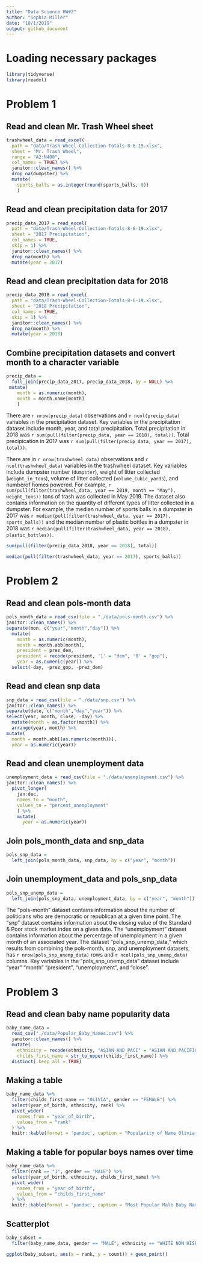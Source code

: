 ```yaml
---
title: "Data Science HW#2"
author: "Sophia Miller"
date: "10/1/2019"
output: github_document
---
```


# Loading necessary packages

```r
library(tidyverse)
library(readxl)
```

# Problem 1
## Read and clean Mr. Trash Wheel sheet

```r
trashwheel_data = read_excel(
  path = "data/Trash-Wheel-Collection-Totals-8-6-19.xlsx",
  sheet = "Mr. Trash Wheel",
  range = "A2:N408",
  col_names = TRUE) %>%
  janitor::clean_names() %>%
  drop_na(dumpster) %>%
  mutate(
    sports_balls = as.integer(round(sports_balls, 0))
    )
``` 

## Read and clean precipitation data for 2017

```r
precip_data_2017 = read_excel(
  path = "data/Trash-Wheel-Collection-Totals-8-6-19.xlsx",
  sheet = "2017 Precipitation",
  col_names = TRUE,
  skip = 1) %>%
  janitor::clean_names() %>%
  drop_na(month) %>%
  mutate(year = 2017)
```

## Read and clean precipitation data for 2018

```r
precip_data_2018 = read_excel(
  path = "data/Trash-Wheel-Collection-Totals-8-6-19.xlsx",
  sheet = "2018 Precipitation",
  col_names = TRUE,
  skip = 1) %>%
  janitor::clean_names() %>%
  drop_na(month) %>%
  mutate(year = 2018)
```

## Combine precipitation datasets and convert month to a character variable

```r
precip_data = 
  full_join(precip_data_2017, precip_data_2018, by = NULL) %>%
 mutate(
    month = as.numeric(month),
    month = month.name[month]
    )
```


There are `r nrow(precip_data)` observations and `r ncol(precip_data)` variables in the precipitation dataset. Key variables in the precipitation dataset include month, year, and total precipitation. Total precipitation in 2018 was `r sum(pull(filter(precip_data, year == 2018), total))`. Total precipication in 2017 was `r sum(pull(filter(precip_data, year == 2017), total))`. 

There are in `r nrow(trashwheel_data)` observations and `r ncol(trashwheel_data)` variables in the trashwheel dataset. Key variables include dumpster number (`dumpster`), weight of litter collected (`weight_in_tons`), volume of litter collected (`volume_cubic_yards`), and numberof homes powered. For example, `r sum(pull(filter(trashwheel_data, year == 2019, month == "May"), weight_tons))` tons of trash was collected in May 2019. The dataset also contains information on the quantity of different types of litter collected in a dumpster. For example, the median number of sports balls in a dumpster in 2017 was `r median(pull(filter(trashwheel_data, year == 2017), sports_balls))` and the median number of plastic bottles in a dumpster in 2018 was `r median(pull(filter(trashwheel_data, year == 2018), plastic_bottles))`.


```r
sum(pull(filter(precip_data_2018, year == 2018), total))

median(pull(filter(trashwheel_data, year == 2017), sports_balls))
```



# Problem 2

## Read and clean pols-month data

```r
pols_month_data = read_csv(file = "./data/pols-month.csv") %>%
janitor::clean_names() %>%
separate(mon, c("year","month","day")) %>%
  mutate(
    month = as.numeric(month),
    month = month.abb[month],
    president = prez_dem,
    president = recode(president, '1' = "dem", '0' = "gop"),
    year = as.numeric(year)) %>%
  select(-day, -prez_gop, -prez_dem)
```
## Read and clean snp data

```r
snp_data = read_csv(file = "./data/snp.csv") %>%
janitor::clean_names() %>%
separate(date, c("month","day","year")) %>%
select(year, month, close, -day) %>%
  mutate(month = as.factor(month)) %>%
  arrange(year, month) %>%
mutate(
  month = month.abb[(as.numeric(month))],
  year = as.numeric(year))
```

## Read and clean unemployment data

```r
unemployment_data = read_csv(file = "./data/unemployment.csv") %>%
janitor::clean_names() %>%
  pivot_longer(
    jan:dec,
    names_to = "month",
    values_to = "percent_unemployment"
    ) %>%
    mutate(
      year = as.numeric(year))
```
## Join pols_month_data and snp_data

```r
pols_snp_data = 
  left_join(pols_month_data, snp_data, by = c("year", "month"))
```

## Join unemployment_data and pols_snp_data

```r
pols_snp_unemp_data = 
  left_join(pols_snp_data, unemployment_data, by = c("year", "month"))
```

The "pols-month" dataset contains information about the number of politicians who are democratic or republican at a given time point. The "snp" dataset contains information about the closing value of the Standard & Poor stock market index on a given date. The "unemployment" dataset contains information about the percentage of unemployment in a given month of an associated year. The dataset "pols_snp_unemp_data," which results from combining the pols-month, snp, and unemployment datasets, has `r nrow(pols_snp_unemp_data)` rows and `r ncol(pols_snp_unemp_data)` columns. Key variables in the "pols_snp_unemp_data" dataset include "year" "month" "president", "unemployment", and "close". 


# Problem 3

## Read and clean baby name popularity data

```r
baby_name_data = 
  read_csv("./data/Popular_Baby_Names.csv") %>%
  janitor::clean_names() %>%
  mutate(
    ethnicity = recode(ethnicity, "ASIAN AND PACI" = "ASIAN AND PACIFIC ISLANDER", "BLACK NON HISP" = "BLACK NON HISPANIC", "WHITE NON HISP" = "WHITE NON HISPANIC"),
    childs_first_name = str_to_upper(childs_first_name)) %>%
  distinct(.keep_all = TRUE)
```
## Making a table
```r
baby_name_data %>%
  filter(childs_first_name == "OLIVIA", gender == "FEMALE") %>% 
  select(year_of_birth, ethnicity, rank) %>%
  pivot_wider(
    names_from = "year_of_birth",
    values_from = "rank"
  ) %>% 
  knitr::kable(format = 'pandoc', caption = "Popularity of Name Olivia among Female Babies by Ethnicity Over Time (2011-2016)")
```

## Making a table for popular boys names over time

```r
baby_name_data %>% 
  filter(rank == "1", gender == "MALE") %>% 
  select(year_of_birth, ethnicity, childs_first_name) %>% 
  pivot_wider(
    names_from = "year_of_birth",
    values_from = "childs_first_name"
  ) %>%
  knitr::kable(format = 'pandoc', caption = "Most Popular Male Baby Name by Ethnicity Over Time (2011-2016)")
```


## Scatterplot

```r
baby_subset = 
  filter(baby_name_data, gender == "MALE", ethnicity == "WHITE NON HISPANIC", year_of_birth == "2016" )

ggplot(baby_subset, aes(x = rank, y = count)) + geom_point()
```



